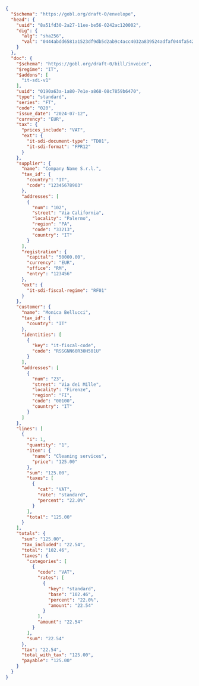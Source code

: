 ```json SDI B2C Invoice expandable
{
  "$schema": "https://gobl.org/draft-0/envelope",
  "head": {
    "uuid": "8a51fd30-2a27-11ee-be56-0242ac120002",
    "dig": {
      "alg": "sha256",
      "val": "0444abdd6581a1523df9db5d2ab9c4acc4032a839524adfaf044fa5427061d86"
    }
  },
  "doc": {
    "$schema": "https://gobl.org/draft-0/bill/invoice",
    "$regime": "IT",
    "$addons": [
      "it-sdi-v1"
    ],
    "uuid": "0190a63a-1a80-7e1e-a868-08c7859b6470",
    "type": "standard",
    "series": "FT",
    "code": "020",
    "issue_date": "2024-07-12",
    "currency": "EUR",
    "tax": {
      "prices_include": "VAT",
      "ext": {
        "it-sdi-document-type": "TD01",
        "it-sdi-format": "FPR12"
      }
    },
    "supplier": {
      "name": "Company Name S.r.l.",
      "tax_id": {
        "country": "IT",
        "code": "12345678903"
      },
      "addresses": [
        {
          "num": "102",
          "street": "Via California",
          "locality": "Palermo",
          "region": "PA",
          "code": "33213",
          "country": "IT"
        }
      ],
      "registration": {
        "capital": "50000.00",
        "currency": "EUR",
        "office": "RM",
        "entry": "123456"
      },
      "ext": {
        "it-sdi-fiscal-regime": "RF01"
      }
    },
    "customer": {
      "name": "Monica Bellucci",
      "tax_id": {
        "country": "IT"
      },
      "identities": [
        {
          "key": "it-fiscal-code",
          "code": "RSSGNN60R30H501U"
        }
      ],
      "addresses": [
        {
          "num": "23",
          "street": "Via dei Mille",
          "locality": "Firenze",
          "region": "FI",
          "code": "00100",
          "country": "IT"
        }
      ]
    },
    "lines": [
      {
        "i": 1,
        "quantity": "1",
        "item": {
          "name": "Cleaning services",
          "price": "125.00"
        },
        "sum": "125.00",
        "taxes": [
          {
            "cat": "VAT",
            "rate": "standard",
            "percent": "22.0%"
          }
        ],
        "total": "125.00"
      }
    ],
    "totals": {
      "sum": "125.00",
      "tax_included": "22.54",
      "total": "102.46",
      "taxes": {
        "categories": [
          {
            "code": "VAT",
            "rates": [
              {
                "key": "standard",
                "base": "102.46",
                "percent": "22.0%",
                "amount": "22.54"
              }
            ],
            "amount": "22.54"
          }
        ],
        "sum": "22.54"
      },
      "tax": "22.54",
      "total_with_tax": "125.00",
      "payable": "125.00"
    }
  }
}
```